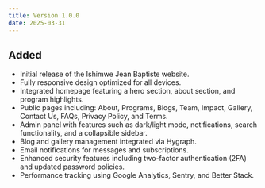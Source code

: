 ```yaml
---
title: Version 1.0.0
date: 2025-03-31
---
```


## Added

- Initial release of the Ishimwe Jean Baptiste website.
- Fully responsive design optimized for all devices.
- Integrated homepage featuring a hero section, about section, and program highlights.
- Public pages including: About, Programs, Blogs, Team, Impact, Gallery, Contact Us, FAQs, Privacy Policy, and Terms.
- Admin panel with features such as dark/light mode, notifications, search functionality, and a collapsible sidebar.
- Blog and gallery management integrated via Hygraph.
- Email notifications for messages and subscriptions.
- Enhanced security features including two-factor authentication (2FA) and updated password policies.
- Performance tracking using Google Analytics, Sentry, and Better Stack.
